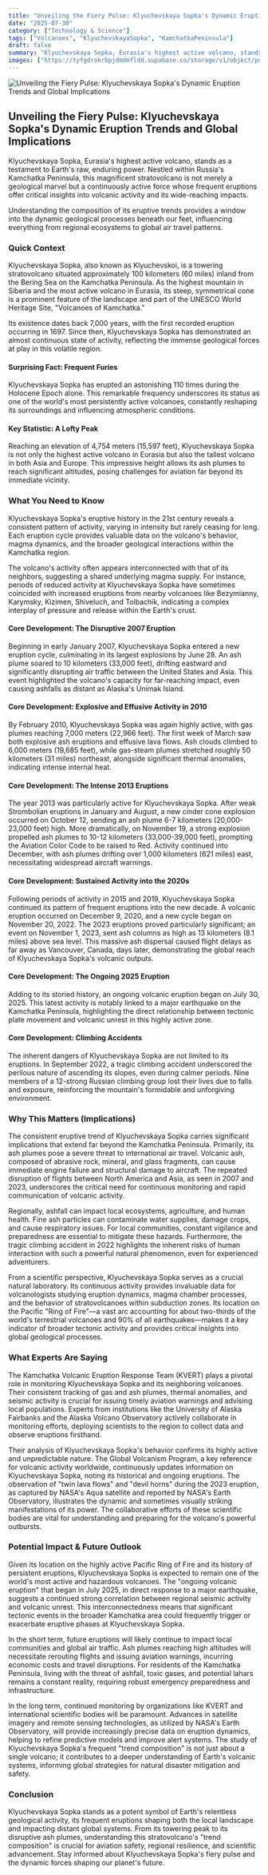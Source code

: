 ```yaml
---
title: "Unveiling the Fiery Pulse: Klyuchevskaya Sopka's Dynamic Eruption Trends and Global Implications"
date: "2025-07-30"
category: ["Technology & Science"]
tags: ["Volcanoes", "KlyuchevskayaSopka", "KamchatkaPeninsula"]
draft: false
summary: "Klyuchevskaya Sopka, Eurasia's highest active volcano, stands as a testament to Earth's raw, enduring power. Nestled within Russia's Kamchatka Peninsula, this magnificent stratovolcano is not merely a geological marvel but a continuously active force whose frequent eruptions offer critical insights into volcanic activity and its wide-reaching impacts."
images: ["https://tyfgdrokrbpjdmdmfldd.supabase.co/storage/v1/object/public/image/2025-07-30-12-04-48-378-04-00.jpg"]
---
```



![Unveiling the Fiery Pulse: Klyuchevskaya Sopka's Dynamic Eruption Trends and Global Implications](https://tyfgdrokrbpjdmdmfldd.supabase.co/storage/v1/object/public/image/2025-07-30-12-04-48-378-04-00.jpg)

## Unveiling the Fiery Pulse: Klyuchevskaya Sopka's Dynamic Eruption Trends and Global Implications

Klyuchevskaya Sopka, Eurasia's highest active volcano, stands as a testament to Earth's raw, enduring power. Nestled within Russia's Kamchatka Peninsula, this magnificent stratovolcano is not merely a geological marvel but a continuously active force whose frequent eruptions offer critical insights into volcanic activity and its wide-reaching impacts.

Understanding the composition of its eruptive trends provides a window into the dynamic geological processes beneath our feet, influencing everything from regional ecosystems to global air travel patterns.

### Quick Context

Klyuchevskaya Sopka, also known as Klyuchevskoi, is a towering stratovolcano situated approximately 100 kilometers (60 miles) inland from the Bering Sea on the Kamchatka Peninsula. As the highest mountain in Siberia and the most active volcano in Eurasia, its steep, symmetrical cone is a prominent feature of the landscape and part of the UNESCO World Heritage Site, "Volcanoes of Kamchatka."

Its existence dates back 7,000 years, with the first recorded eruption occurring in 1697. Since then, Klyuchevskaya Sopka has demonstrated an almost continuous state of activity, reflecting the immense geological forces at play in this volatile region.

#### Surprising Fact: Frequent Furies

Klyuchevskaya Sopka has erupted an astonishing 110 times during the Holocene Epoch alone. This remarkable frequency underscores its status as one of the world's most persistently active volcanoes, constantly reshaping its surroundings and influencing atmospheric conditions.

#### Key Statistic: A Lofty Peak

Reaching an elevation of 4,754 meters (15,597 feet), Klyuchevskaya Sopka is not only the highest active volcano in Eurasia but also the tallest volcano in both Asia and Europe. This impressive height allows its ash plumes to reach significant altitudes, posing challenges for aviation far beyond its immediate vicinity.

### What You Need to Know

Klyuchevskaya Sopka's eruptive history in the 21st century reveals a consistent pattern of activity, varying in intensity but rarely ceasing for long. Each eruption cycle provides valuable data on the volcano's behavior, magma dynamics, and the broader geological interactions within the Kamchatka region.

The volcano's activity often appears interconnected with that of its neighbors, suggesting a shared underlying magma supply. For instance, periods of reduced activity at Klyuchevskaya Sopka have sometimes coincided with increased eruptions from nearby volcanoes like Bezymianny, Karymsky, Kizimen, Shiveluch, and Tolbachik, indicating a complex interplay of pressure and release within the Earth's crust.

#### Core Development: The Disruptive 2007 Eruption

Beginning in early January 2007, Klyuchevskaya Sopka entered a new eruption cycle, culminating in its largest explosions by June 28. An ash plume soared to 10 kilometers (33,000 feet), drifting eastward and significantly disrupting air traffic between the United States and Asia. This event highlighted the volcano's capacity for far-reaching impact, even causing ashfalls as distant as Alaska's Unimak Island.

#### Core Development: Explosive and Effusive Activity in 2010

By February 2010, Klyuchevskaya Sopka was again highly active, with gas plumes reaching 7,000 meters (22,966 feet). The first week of March saw both explosive ash eruptions and effusive lava flows. Ash clouds climbed to 6,000 meters (19,685 feet), while gas-steam plumes stretched roughly 50 kilometers (31 miles) northeast, alongside significant thermal anomalies, indicating intense internal heat.

#### Core Development: The Intense 2013 Eruptions

The year 2013 was particularly active for Klyuchevskaya Sopka. After weak Strombolian eruptions in January and August, a new cinder cone explosion occurred on October 12, sending an ash plume 6-7 kilometers (20,000-23,000 feet) high. More dramatically, on November 19, a strong explosion propelled ash plumes to 10-12 kilometers (33,000-39,000 feet), prompting the Aviation Color Code to be raised to Red. Activity continued into December, with ash plumes drifting over 1,000 kilometers (621 miles) east, necessitating widespread aircraft warnings.

#### Core Development: Sustained Activity into the 2020s

Following periods of activity in 2015 and 2019, Klyuchevskaya Sopka continued its pattern of frequent eruptions into the new decade. A volcanic eruption occurred on December 9, 2020, and a new cycle began on November 20, 2022. The 2023 eruptions proved particularly significant; an event on November 1, 2023, sent ash columns as high as 13 kilometers (8.1 miles) above sea level. This massive ash dispersal caused flight delays as far away as Vancouver, Canada, days later, demonstrating the global reach of Klyuchevskaya Sopka's volcanic outputs.

#### Core Development: The Ongoing 2025 Eruption

Adding to its storied history, an ongoing volcanic eruption began on July 30, 2025. This latest activity is notably linked to a major earthquake on the Kamchatka Peninsula, highlighting the direct relationship between tectonic plate movement and volcanic unrest in this highly active zone.

#### Core Development: Climbing Accidents

The inherent dangers of Klyuchevskaya Sopka are not limited to its eruptions. In September 2022, a tragic climbing accident underscored the perilous nature of ascending its slopes, even during calmer periods. Nine members of a 12-strong Russian climbing group lost their lives due to falls and exposure, reinforcing the mountain's formidable and unforgiving environment.

### Why This Matters (Implications)

The consistent eruptive trend of Klyuchevskaya Sopka carries significant implications that extend far beyond the Kamchatka Peninsula. Primarily, its ash plumes pose a severe threat to international air travel. Volcanic ash, composed of abrasive rock, mineral, and glass fragments, can cause immediate engine failure and structural damage to aircraft. The repeated disruption of flights between North America and Asia, as seen in 2007 and 2023, underscores the critical need for continuous monitoring and rapid communication of volcanic activity.

Regionally, ashfall can impact local ecosystems, agriculture, and human health. Fine ash particles can contaminate water supplies, damage crops, and cause respiratory issues. For local communities, constant vigilance and preparedness are essential to mitigate these hazards. Furthermore, the tragic climbing accident in 2022 highlights the inherent risks of human interaction with such a powerful natural phenomenon, even for experienced adventurers.

From a scientific perspective, Klyuchevskaya Sopka serves as a crucial natural laboratory. Its continuous activity provides invaluable data for volcanologists studying eruption dynamics, magma chamber processes, and the behavior of stratovolcanoes within subduction zones. Its location on the Pacific "Ring of Fire"—a vast arc accounting for about two-thirds of the world's terrestrial volcanoes and 90% of all earthquakes—makes it a key indicator of broader tectonic activity and provides critical insights into global geological processes.

### What Experts Are Saying

The Kamchatka Volcanic Eruption Response Team (KVERT) plays a pivotal role in monitoring Klyuchevskaya Sopka and its neighboring volcanoes. Their consistent tracking of gas and ash plumes, thermal anomalies, and seismic activity is crucial for issuing timely aviation warnings and advising local populations. Experts from institutions like the University of Alaska Fairbanks and the Alaska Volcano Observatory actively collaborate in monitoring efforts, deploying scientists to the region to collect data and observe eruptions firsthand.

Their analysis of Klyuchevskaya Sopka's behavior confirms its highly active and unpredictable nature. The Global Volcanism Program, a key reference for volcanic activity worldwide, continuously updates information on Klyuchevskaya Sopka, noting its historical and ongoing eruptions. The observation of "twin lava flows" and "devil horns" during the 2023 eruption, as captured by NASA's Aqua satellite and reported by NASA's Earth Observatory, illustrates the dynamic and sometimes visually striking manifestations of its power. The collaborative efforts of these scientific bodies are vital for understanding and preparing for the volcano's powerful outbursts.

### Potential Impact & Future Outlook

Given its location on the highly active Pacific Ring of Fire and its history of persistent eruptions, Klyuchevskaya Sopka is expected to remain one of the world's most active and hazardous volcanoes. The "ongoing volcanic eruption" that began in July 2025, in direct response to a major earthquake, suggests a continued strong correlation between regional seismic activity and volcanic unrest. This interconnectedness means that significant tectonic events in the broader Kamchatka area could frequently trigger or exacerbate eruptive phases at Klyuchevskaya Sopka.

In the short term, future eruptions will likely continue to impact local communities and global air traffic. Ash plumes reaching high altitudes will necessitate rerouting flights and issuing aviation warnings, incurring economic costs and travel disruptions. For residents of the Kamchatka Peninsula, living with the threat of ashfall, toxic gases, and potential lahars remains a constant reality, requiring robust emergency preparedness and infrastructure.

In the long term, continued monitoring by organizations like KVERT and international scientific bodies will be paramount. Advances in satellite imagery and remote sensing technologies, as utilized by NASA's Earth Observatory, will provide increasingly precise data on eruption dynamics, helping to refine predictive models and improve alert systems. The study of Klyuchevskaya Sopka's frequent "trend composition" is not just about a single volcano; it contributes to a deeper understanding of Earth's volcanic systems, informing global strategies for natural disaster mitigation and safety.

### Conclusion

Klyuchevskaya Sopka stands as a potent symbol of Earth's relentless geological activity, its frequent eruptions shaping both the local landscape and impacting distant global systems. From its towering peak to its disruptive ash plumes, understanding this stratovolcano's "trend composition" is crucial for aviation safety, regional resilience, and scientific advancement. Stay informed about Klyuchevskaya Sopka's fiery pulse and the dynamic forces shaping our planet's future.


